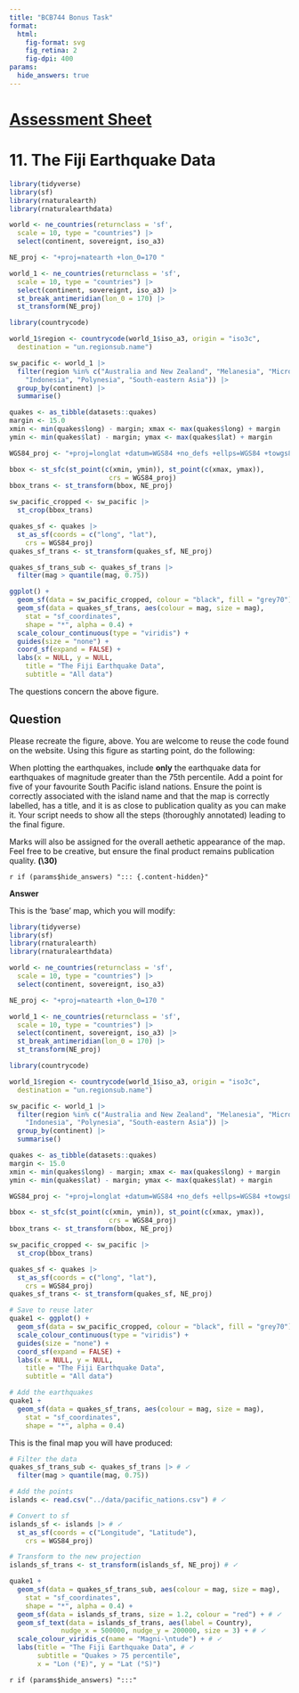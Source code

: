```yaml
---
title: "BCB744 Bonus Task"
format: 
  html:
    fig-format: svg
    fig_retina: 2
    fig-dpi: 400
params: 
  hide_answers: true
---
```


# [[Assessment Sheet](BCB744_Task_Bonus_Surname.xlsx)]{.my-highlight} {#sec-assessment}

# 11. The Fiji Earthquake Data

```r
library(tidyverse)
library(sf)
library(rnaturalearth)
library(rnaturalearthdata)

world <- ne_countries(returnclass = 'sf',
  scale = 10, type = "countries") |> 
  select(continent, sovereignt, iso_a3)  

NE_proj <- "+proj=natearth +lon_0=170 "

world_1 <- ne_countries(returnclass = 'sf',
  scale = 10, type = "countries") |> 
  select(continent, sovereignt, iso_a3) |> 
  st_break_antimeridian(lon_0 = 170) |> 
  st_transform(NE_proj)

library(countrycode)

world_1$region <- countrycode(world_1$iso_a3, origin = "iso3c",
  destination = "un.regionsub.name")

sw_pacific <- world_1 |> 
  filter(region %in% c("Australia and New Zealand", "Melanesia", "Micronesia",
    "Indonesia", "Polynesia", "South-eastern Asia")) |> 
  group_by(continent) |>
  summarise()

quakes <- as_tibble(datasets::quakes)
margin <- 15.0
xmin <- min(quakes$long) - margin; xmax <- max(quakes$long) + margin
ymin <- min(quakes$lat) - margin; ymax <- max(quakes$lat) + margin

WGS84_proj <- "+proj=longlat +datum=WGS84 +no_defs +ellps=WGS84 +towgs84=0,0,0"

bbox <- st_sfc(st_point(c(xmin, ymin)), st_point(c(xmax, ymax)),
                         crs = WGS84_proj)
bbox_trans <- st_transform(bbox, NE_proj)

sw_pacific_cropped <- sw_pacific |> 
  st_crop(bbox_trans)

quakes_sf <- quakes |> 
  st_as_sf(coords = c("long", "lat"),
    crs = WGS84_proj)
quakes_sf_trans <- st_transform(quakes_sf, NE_proj)

quakes_sf_trans_sub <- quakes_sf_trans |> 
  filter(mag > quantile(mag, 0.75))

ggplot() +
  geom_sf(data = sw_pacific_cropped, colour = "black", fill = "grey70") +
  geom_sf(data = quakes_sf_trans, aes(colour = mag, size = mag),
    stat = "sf_coordinates",
    shape = "*", alpha = 0.4) +
  scale_colour_continuous(type = "viridis") +
  guides(size = "none") +
  coord_sf(expand = FALSE) +
  labs(x = NULL, y = NULL,
    title = "The Fiji Earthquake Data",
    subtitle = "All data")
```

The questions concern the above figure.

## Question

Please recreate the figure, above. You are welcome to reuse the code found on the website. Using this figure as starting point, do the following:

When plotting the earthquakes, include **only** the earthquake data for earthquakes of magnitude greater than the 75th percentile. Add a point for five of your favourite South Pacific island nations. Ensure the point is correctly associated with the island name and that the map is correctly labelled, has a title, and it is as close to publication quality as you can make it. Your script needs to show all the steps (thoroughly annotated) leading to the final figure.

Marks will also be assigned for the overall aethetic appearance of the map. Feel free to be creative, but ensure the final product remains publication quality. **(\30)**

`r if (params$hide_answers) "::: {.content-hidden}"`

**Answer**

This is the 'base' map, which you will modify:

```r
library(tidyverse)
library(sf)
library(rnaturalearth)
library(rnaturalearthdata)

world <- ne_countries(returnclass = 'sf', 
  scale = 10, type = "countries") |> 
  select(continent, sovereignt, iso_a3)  

NE_proj <- "+proj=natearth +lon_0=170 "

world_1 <- ne_countries(returnclass = 'sf',
  scale = 10, type = "countries") |> 
  select(continent, sovereignt, iso_a3) |> 
  st_break_antimeridian(lon_0 = 170) |> 
  st_transform(NE_proj)

library(countrycode)

world_1$region <- countrycode(world_1$iso_a3, origin = "iso3c",
  destination = "un.regionsub.name")

sw_pacific <- world_1 |> 
  filter(region %in% c("Australia and New Zealand", "Melanesia", "Micronesia",
    "Indonesia", "Polynesia", "South-eastern Asia")) |> 
  group_by(continent) |>
  summarise()

quakes <- as_tibble(datasets::quakes)
margin <- 15.0
xmin <- min(quakes$long) - margin; xmax <- max(quakes$long) + margin
ymin <- min(quakes$lat) - margin; ymax <- max(quakes$lat) + margin

WGS84_proj <- "+proj=longlat +datum=WGS84 +no_defs +ellps=WGS84 +towgs84=0,0,0"

bbox <- st_sfc(st_point(c(xmin, ymin)), st_point(c(xmax, ymax)),
                         crs = WGS84_proj)
bbox_trans <- st_transform(bbox, NE_proj)

sw_pacific_cropped <- sw_pacific |> 
  st_crop(bbox_trans)

quakes_sf <- quakes |> 
  st_as_sf(coords = c("long", "lat"),
    crs = WGS84_proj)
quakes_sf_trans <- st_transform(quakes_sf, NE_proj)

# Save to reuse later
quake1 <- ggplot() +
  geom_sf(data = sw_pacific_cropped, colour = "black", fill = "grey70") +
  scale_colour_continuous(type = "viridis") +
  guides(size = "none") +
  coord_sf(expand = FALSE) +
  labs(x = NULL, y = NULL,
    title = "The Fiji Earthquake Data",
    subtitle = "All data")

# Add the earthquakes
quake1 +
  geom_sf(data = quakes_sf_trans, aes(colour = mag, size = mag),
    stat = "sf_coordinates",
    shape = "*", alpha = 0.4)
```

This is the final map you will have produced: 

```r
# Filter the data
quakes_sf_trans_sub <- quakes_sf_trans |> # ✓
  filter(mag > quantile(mag, 0.75))

# Add the points
islands <- read.csv("../data/pacific_nations.csv") # ✓

# Convert to sf
islands_sf <- islands |> # ✓
  st_as_sf(coords = c("Longitude", "Latitude"),
    crs = WGS84_proj)

# Transform to the new projection
islands_sf_trans <- st_transform(islands_sf, NE_proj) # ✓

quake1 +
  geom_sf(data = quakes_sf_trans_sub, aes(colour = mag, size = mag),
    stat = "sf_coordinates",
    shape = "*", alpha = 0.4) +
  geom_sf(data = islands_sf_trans, size = 1.2, colour = "red") + # ✓ 
  geom_sf_text(data = islands_sf_trans, aes(label = Country), 
             nudge_x = 500000, nudge_y = 200000, size = 3) + # ✓
  scale_colour_viridis_c(name = "Magni-\ntude") + # ✓
  labs(title = "The Fiji Earthquake Data", # ✓
       subtitle = "Quakes > 75 percentile",
       x = "Lon (°E)", y = "Lat (°S)")
```

`r if (params$hide_answers) ":::"`

